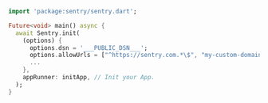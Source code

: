 ```dart
import 'package:sentry/sentry.dart';

Future<void> main() async {
  await Sentry.init(
    (options) {
      options.dsn = '___PUBLIC_DSN___';
      options.allowUrls = ["^https://sentry.com.*\$", "my-custom-domain"];
      ...
    },
    appRunner: initApp, // Init your App.
  );
}
```
